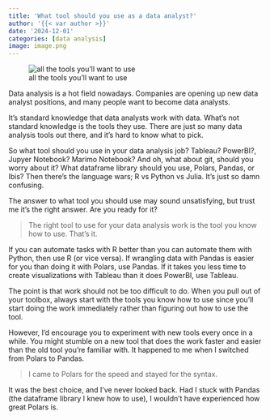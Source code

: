 ```yaml
---
title: 'What tool should you use as a data analyst?'
author: '{{< var author >}}'
date: '2024-12-01'
categories: [data analysis]
image: image.png
---
```


::: {.gray-text .center-text}
![all the tools you'll want to use](image.png){fig-align="center"}
:::

Data analysis is a hot field nowadays. Companies are opening up new data analyst positions, and many people want to become data analysts.

It's standard knowledge that data analysts work with data. What's not standard knowledge is the tools they use. There are just so many data analysis tools out there, and it's hard to know what to pick.

So what tool should you use in your data analysis job? Tableau? PowerBI?, Jupyer Notebook? Marimo Notebook? And oh, what about git, should you worry about it? What dataframe library should you use, Polars, Pandas, or Ibis? Then there's the language wars; R vs Python vs Julia. It's just so damn confusing.

The answer to what tool you should use may sound unsatisfying, but trust me it's the right answer. Are you ready for it?

> The right tool to use for your data analysis work is the tool you know how to use. That's it.

If you can automate tasks with R better than you can automate them with Python, then use R (or vice versa). If wrangling data with Pandas is easier for you than doing it with Polars, use Pandas. If it takes you less time to create visualizations with Tableau than it does PowerBI, use Tableau.

The point is that work should not be too difficult to do. When you pull out of your toolbox, always start with the tools you know how to use since you'll start doing the work immediately rather than figuring out how to use the tool.

However, I'd encourage you to experiment with new tools every once in a while. You might stumble on a new tool that does the work faster and easier than the old tool you're familiar with. It happened to me when I switched from Polars to Pandas.

> I came to Polars for the speed and stayed for the syntax.

It was the best choice, and I've never looked back. Had I stuck with Pandas (the dataframe library I knew how to use), I wouldn't have experienced how great Polars is.